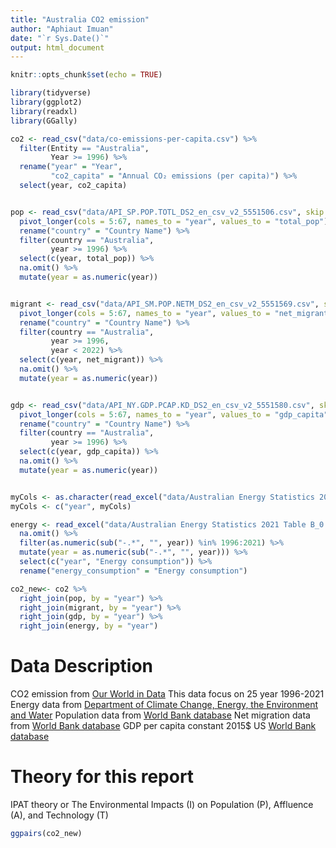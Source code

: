 ```yaml
---
title: "Australia CO2 emission"
author: "Aphiaut Imuan"
date: "`r Sys.Date()`"
output: html_document
---
```


```r
knitr::opts_chunk$set(echo = TRUE)
```

```r
library(tidyverse)
library(ggplot2)
library(readxl)
library(GGally)
```

```r
co2 <- read_csv("data/co-emissions-per-capita.csv") %>%
  filter(Entity == "Australia",
         Year >= 1996) %>%
  rename("year" = "Year",
         "co2_capita" = "Annual CO₂ emissions (per capita)") %>%
  select(year, co2_capita)


pop <- read_csv("data/API_SP.POP.TOTL_DS2_en_csv_v2_5551506.csv", skip = 4) %>%
  pivot_longer(cols = 5:67, names_to = "year", values_to = "total_pop") %>%
  rename("country" = "Country Name") %>%
  filter(country == "Australia",
         year >= 1996) %>%
  select(c(year, total_pop)) %>%
  na.omit() %>%
  mutate(year = as.numeric(year))


migrant <- read_csv("data/API_SM.POP.NETM_DS2_en_csv_v2_5551569.csv", skip = 4) %>%
  pivot_longer(cols = 5:67, names_to = "year", values_to = "net_migrant") %>%
  rename("country" = "Country Name") %>%
  filter(country == "Australia",
         year >= 1996,
         year < 2022) %>%
  select(c(year, net_migrant)) %>%
  na.omit() %>%
  mutate(year = as.numeric(year))


gdp <- read_csv("data/API_NY.GDP.PCAP.KD_DS2_en_csv_v2_5551580.csv", skip = 4) %>%
  pivot_longer(cols = 5:67, names_to = "year", values_to = "gdp_capita") %>%
  rename("country" = "Country Name") %>%
  filter(country == "Australia",
         year >= 1996) %>%
  select(c(year, gdp_capita)) %>%
  na.omit() %>%
  mutate(year = as.numeric(year))


myCols <- as.character(read_excel("data/Australian Energy Statistics 2021 Table B_0.xlsx", sheet = "AUS", skip = 4, n_max = 1, col_names = FALSE))
myCols <- c("year", myCols)

energy <- read_excel("data/Australian Energy Statistics 2021 Table B_0.xlsx", sheet = "AUS", skip = 6, col_names = myCols) %>% 
  na.omit() %>%
  filter(as.numeric(sub("-.*", "", year)) %in% 1996:2021) %>%
  mutate(year = as.numeric(sub("-.*", "", year))) %>%
  select(c("year", "Energy consumption")) %>%
  rename("energy_consumption" = "Energy consumption")

co2_new<- co2 %>%
  right_join(pop, by = "year") %>%
  right_join(migrant, by = "year") %>%
  right_join(gdp, by = "year") %>%
  right_join(energy, by = "year")

```

# Data Description

CO2 emission from [Our World in Data](https://ourworldindata.org/co2/country/australia) This data focus on 25 year 1996-2021
Energy data from  [Department of Climate Change, Energy, the Environment and Water](https://www.energy.gov.au/publications/australian-energy-update-2021)
Population data from  [World Bank database](https://data.worldbank.org/indicator/SP.POP.TOTL?locations=AU)
Net migration data from  [World Bank database](https://data.worldbank.org/indicator/SM.POP.NETM?locations=AU)
GDP per capita constant 2015$ US [World Bank database](https://data.worldbank.org/indicator/NY.GDP.MKTP.KD?locations=AU)

# Theory for this report
IPAT theory or The Environmental Impacts (I) on Population (P), Affluence (A), and Technology (T)


```r
ggpairs(co2_new)
```

